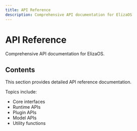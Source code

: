 ```yaml
---
title: API Reference
description: Comprehensive API documentation for ElizaOS
---
```


# API Reference

Comprehensive API documentation for ElizaOS.

## Contents

This section provides detailed API reference documentation.

Topics include:
- Core interfaces
- Runtime APIs
- Plugin APIs
- Model APIs
- Utility functions